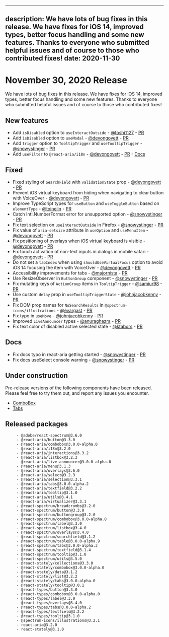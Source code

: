 <!-- Copyright 2020 Adobe. All rights reserved.
This file is licensed to you under the Apache License, Version 2.0 (the "License");
you may not use this file except in compliance with the License. You may obtain a copy
of the License at http://www.apache.org/licenses/LICENSE-2.0
Unless required by applicable law or agreed to in writing, software distributed under
the License is distributed on an "AS IS" BASIS, WITHOUT WARRANTIES OR REPRESENTATIONS
OF ANY KIND, either express or implied. See the License for the specific language
governing permissions and limitations under the License. -->


---
description: We have lots of bug fixes in this release. We have fixes for iOS 14, improved types, better focus handling and some new features. Thanks to everyone who submitted helpful issues and of course to those who contributed fixes!
date: 2020-11-30
---

# November 30, 2020 Release
We have lots of bug fixes in this release. We have fixes for iOS 14, improved types, better focus handling and some new features. Thanks to everyone who submitted helpful issues and of course to those who contributed fixes!

## New features
- Add `isDisabled` option to `useInteractOutside` - [@toshi1127](https://github.com/toshi1127) - [PR](https://github.com/watheia/rsp-kit/pull/1273)
- Add `isDisabled` option to `useModal` - [@devongovett](https://github.com/devongovett) - [PR](https://github.com/watheia/rsp-kit/pull/1176)
- Add `trigger` option to `TooltipTrigger` and `useTooltipTrigger` - [@snowystinger](https://github.com/snowystinger) - [PR](https://github.com/watheia/rsp-kit/pull/1226)
- Add `useFilter` to `@react-aria/i18n` - [@devongovett](https://github.com/devongovett) - [PR](https://github.com/watheia/rsp-kit/pull/1307) - [Docs](https://spectrum-kit.vercel.app/react-aria/useFilter.html)
## Fixed
- Fixed styling of `SearchField` with `validationState` prop - [@devongovett](https://github.com/devongovett) - [PR](https://github.com/watheia/rsp-kit/pull/1176)
- Prevent iOS virtual keyboard from hiding when navigating to clear button with VoiceOver - [@devongovett](https://github.com/devongovett) - [PR](https://github.com/watheia/rsp-kit/pull/1176)
- Improve TypeScript types for `useButton` and `useToggleButton` based on `elementType` - [@toinelin](https://github.com/toinelin) - [PR](https://github.com/watheia/rsp-kit/pull/1191)
- Catch Intl.NumberFormat error for unsupported option - [@snowystinger](https://github.com/snowystinger) - [PR](https://github.com/watheia/rsp-kit/pull/1249)
- Fix text selection on `useInteractOutside` in Firefox - [@snowystinger](https://github.com/snowystinger) - [PR](https://github.com/watheia/rsp-kit/pull/1240)
- Fix value of `aria-setsize` attribute in `useOption` and `useMenuItem` - [@devongovett](https://github.com/devongovett) - [PR](https://github.com/watheia/rsp-kit/pull/1176)
- Fix positioning of overlays when iOS virtual keyboard is visible - [@devongovett](https://github.com/devongovett) - [PR](https://github.com/watheia/rsp-kit/pull/1176)
- Fix touch activation of non-text inputs in dialogs in mobile safari - [@devongovett](https://github.com/devongovett) - [PR](https://github.com/watheia/rsp-kit/pull/1290')
- Do not set a `tabIndex` when using `shouldUseVirtualFocus` option to avoid iOS 14 focusing the item with VoiceOver - [@devongovett](https://github.com/devongovett) - [PR](https://github.com/watheia/rsp-kit/pull/1176)
- Accessibility improvements for tabs - [@majornista](https://github.com/majornista) - [PR](https://github.com/watheia/rsp-kit/pull/1237)
- Use ResizeObserver in `ButtonGroup` component - [@snowystinger](https://github.com/snowystinger) - [PR](https://github.com/watheia/rsp-kit/pull/1225)
- Fix mutating keys of `ActionGroup` items in `TooltipTrigger` - [@samiur98](https://github.com/samiur98) - [PR](https://github.com/watheia/rsp-kit/pull/1242)
- Use custom `delay` prop in `useTooltipTriggerState` - [@johnjacobkenny](https://github.com/johnjacobkenny) - [PR](https://github.com/watheia/rsp-kit/pull/1201)
- Fix DOM prop names for `NoSearchResults` in `@spectrum-icons/illustrations`  - [@evargast](https://github.com/evargast) - [PR](https://github.com/watheia/rsp-kit/pull/1255)
- Fix typo in `useMove` - [@johnjacobkenny](https://github.com/johnjacobkenny) - [PR](https://github.com/watheia/rsp-kit/pull/1218)
- Improved `LiveAnnouncer` types - [@anuraghazra](https://github.com/anuraghazra) - [PR](https://github.com/watheia/rsp-kit/pull/1210)
- Fix text color of disabled active selected state  - [@ktabors](https://github.com/ktabors) - [PR](https://github.com/watheia/rsp-kit/pull/1232)
## Docs
- Fix docs typo in react-aria getting started - [@snowystinger](https://github.com/snowystinger) - [PR](https://github.com/watheia/rsp-kit/pull/1254)
- Fix docs useSelect console warning - [@snowystinger](https://github.com/snowystinger) - [PR](https://github.com/watheia/rsp-kit/pull/1222)


## Under construction

Pre-release versions of the following components have been released. Please feel free to try them out, and report any issues you encounter.


- [ComboBox](http://spectrum-kit.vercel.app/react-spectrum/ComboBox.html)
- [Tabs](http://spectrum-kit.vercel.app/react-spectrum/Tabs.html)


## Released packages
```
     - @adobe/react-spectrum@3.6.0
     - @react-aria/button@3.3.0
     - @react-aria/combobox@3.0.0-alpha.0
     - @react-aria/i18n@3.2.0
     - @react-aria/interactions@3.3.2
     - @react-aria/listbox@3.2.3
     - @react-aria/live-announcer@3.0.0-alpha.0
     - @react-aria/menu@3.1.3
     - @react-aria/overlays@3.6.0
     - @react-aria/select@3.2.3
     - @react-aria/selection@3.3.1
     - @react-aria/tabs@3.0.0-alpha.2
     - @react-aria/textfield@3.2.2
     - @react-aria/tooltip@3.1.0
     - @react-aria/utils@3.4.1
     - @react-aria/virtualizer@3.3.1
     - @react-spectrum/breadcrumbs@3.2.0
     - @react-spectrum/button@3.3.0
     - @react-spectrum/buttongroup@3.2.0
     - @react-spectrum/combobox@3.0.0-alpha.0
     - @react-spectrum/label@3.3.0
     - @react-spectrum/listbox@3.4.0
     - @react-spectrum/overlays@3.4.0
     - @react-spectrum/searchfield@3.1.2
     - @react-spectrum/table@3.0.0-alpha.9
     - @react-spectrum/tabs@3.0.0-alpha.3
     - @react-spectrum/textfield@3.1.4
     - @react-spectrum/tooltip@3.1.0
     - @react-spectrum/utils@3.5.0
     - @react-stately/collections@3.3.0
     - @react-stately/combobox@3.0.0-alpha.0
     - @react-stately/data@3.1.2
     - @react-stately/list@3.2.2
     - @react-stately/tabs@3.0.0-alpha.0
     - @react-stately/tooltip@3.0.1
     - @react-types/button@3.3.0
     - @react-types/combobox@3.0.0-alpha.0
     - @react-types/label@3.3.0
     - @react-types/overlays@3.4.0
     - @react-types/tabs@3.0.0-alpha.2
     - @react-types/textfield@3.2.2
     - @react-types/tooltip@3.1.0
     - @spectrum-icons/illustrations@3.2.1
     - react-aria@3.2.0
     - react-stately@3.1.0
```
